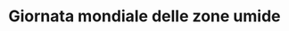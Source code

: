 ---
title: "Giornata mondiale delle zone umide"
description: "Celebrata in memoria della Convenzione di Ramsar del 1971, questa giornata sottolinea l'importanza delle zone umide per la conservazione della biodiversità, la regolazione del ciclo dell'acqua e la lotta ai cambiamenti climatici.
Sebbene nei Monti Lepini non siano presenti grandi estensioni di zone umide, esistono sorgenti, piccoli stagni e corsi d'acqua stagionali che rivestono un ruolo ecologico significativo. Proteggere questi ambienti significa tutelare specie vegetali e animali uniche, oltre a garantire riserve idriche essenziali per la comunità.
"
---